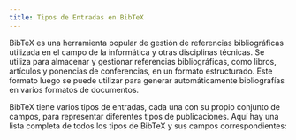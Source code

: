 ```yaml
---
title: Tipos de Entradas en BibTeX
---
```


BibTeX es una herramienta popular de gestión de referencias bibliográficas utilizada en el campo de la informática y otras disciplinas técnicas. Se utiliza para almacenar y gestionar referencias bibliográficas, como libros, artículos y ponencias de conferencias, en un formato estructurado. Este formato luego se puede utilizar para generar automáticamente bibliografías en varios formatos de documentos.

BibTeX tiene varios tipos de entradas, cada una con su propio conjunto de campos, para representar diferentes tipos de publicaciones. Aquí hay una lista completa de todos los tipos de BibTeX y sus campos correspondientes:


<CardGrid>
    <LinkCard
        href="/es/types/"
        title="Tipos de Entradas en BibTeX"
        description="Explora varios tipos de referencias bibliográficas en BibTeX."
    />
    <LinkCard
        href="/es/types/article/"
        title="artículo"
        description="Citaciones para artículos publicados en revistas, periódicos u otras publicaciones periódicas."
    />
    <LinkCard
        href="/es/types/book/"
        title="libro"
        description="Citaciones para libros independientes de uno o más autores, incluyendo detalles como el editor."
    />
    <LinkCard
        href="/es/types/booklet/"
        title="folleto"
        description="Para obras impresas que están encuadernadas pero carecen de una editorial formal o institución patrocinadora."
    />
    <LinkCard
        href="/es/types/conference/"
        title="conferencia"
        description="Referencias para trabajos presentados en conferencias, a menudo intercambiables con inproceedings."
    />
    <LinkCard
        href="/es/types/inbook/"
        title="enlibro"
        description="Citaciones para porciones específicas de un libro, como capítulos o secciones definidas."
    />
    <LinkCard
        href="/es/types/incollection/"
        title="encolección"
        description="Citaciones para partes de un libro con su título distintivo, generalmente alojadas dentro de una colección más grande."
    />
    <LinkCard
        href="/es/types/inproceedings/"
        title="enactas"
        description="Referencias para artículos o trabajos presentados dentro de las actas de una conferencia."
    />
    <LinkCard
        href="/es/types/manual/"
        title="manual"
        description="Documentación técnica o manuales, que a menudo detallan especificaciones de software o hardware."
    />
    <LinkCard
        href="/es/types/mastersthesis/"
        title="tesisdemaestría"
        description="Citaciones para tesis de nivel de maestría que detallan investigación académica a nivel de posgrado."
    />
    <LinkCard
        href="/es/types/misc/"
        title="miscelánea"
        description="Un tipo de entrada general para referencias que no encajan fácilmente en categorías estándar."
    />
    <LinkCard
        href="/es/types/phdthesis/"
        title="tesisdedoctorado"
        description="Citaciones para disertaciones doctorales, que muestran investigación académica en profundidad y contribuciones."
    />
    <LinkCard
        href="/es/types/proceedings/"
        title="actas"
        description="Para colecciones de trabajos académicos presentados en conferencias o simposios profesionales."
    />
    <LinkCard
        href="/es/types/techreport/"
        title="informetécnico"
        description="Informes que detallan aspectos técnicos, a menudo publicados por instituciones u organizaciones."
    />
    <LinkCard
        href="/es/types/unpublished/"
        title="no publicado"
        description="Trabajos que han sido redactados o completados pero permanecen sin publicar."
    />
</CardGrid>
